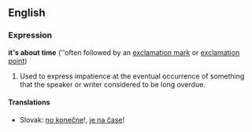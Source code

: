 == English ==
=== Expression ===
'''it's about time''' (''often followed by an [[exclamation mark]] or [[exclamation point]])

#Used to express impatience at the eventual occurrence of something that the speaker or writer considered to be long overdue.

==== Translations ====
*Slovak: [[no konečne]]!, [[je na čase]]!